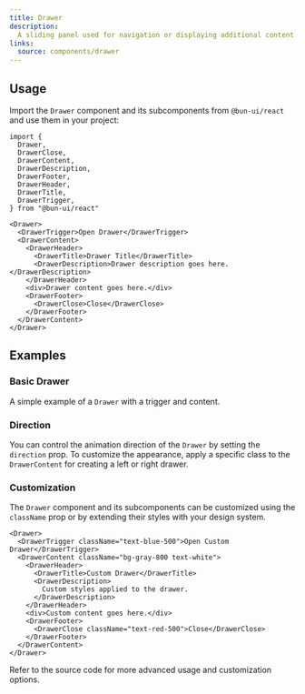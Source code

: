 ```yaml
---
title: Drawer
description:
  A sliding panel used for navigation or displaying additional content.
links:
  source: components/drawer
---
```


## Usage

Import the `Drawer` component and its subcomponents from `@bun-ui/react` and use
them in your project:

```tsx
import {
  Drawer,
  DrawerClose,
  DrawerContent,
  DrawerDescription,
  DrawerFooter,
  DrawerHeader,
  DrawerTitle,
  DrawerTrigger,
} from "@bun-ui/react"
```

```tsx
<Drawer>
  <DrawerTrigger>Open Drawer</DrawerTrigger>
  <DrawerContent>
    <DrawerHeader>
      <DrawerTitle>Drawer Title</DrawerTitle>
      <DrawerDescription>Drawer description goes here.</DrawerDescription>
    </DrawerHeader>
    <div>Drawer content goes here.</div>
    <DrawerFooter>
      <DrawerClose>Close</DrawerClose>
    </DrawerFooter>
  </DrawerContent>
</Drawer>
```

## Examples

### Basic Drawer

A simple example of a `Drawer` with a trigger and content.

<ComponentPreview name="drawer-basic" />

### Direction

You can control the animation direction of the `Drawer` by setting the
`direction` prop. To customize the appearance, apply a specific class to the
`DrawerContent` for creating a left or right drawer.

<ComponentPreview name="drawer-directions" />

### Customization

The `Drawer` component and its subcomponents can be customized using the
`className` prop or by extending their styles with your design system.

```tsx
<Drawer>
  <DrawerTrigger className="text-blue-500">Open Custom Drawer</DrawerTrigger>
  <DrawerContent className="bg-gray-800 text-white">
    <DrawerHeader>
      <DrawerTitle>Custom Drawer</DrawerTitle>
      <DrawerDescription>
        Custom styles applied to the drawer.
      </DrawerDescription>
    </DrawerHeader>
    <div>Custom content goes here.</div>
    <DrawerFooter>
      <DrawerClose className="text-red-500">Close</DrawerClose>
    </DrawerFooter>
  </DrawerContent>
</Drawer>
```

Refer to the source code for more advanced usage and customization options.
